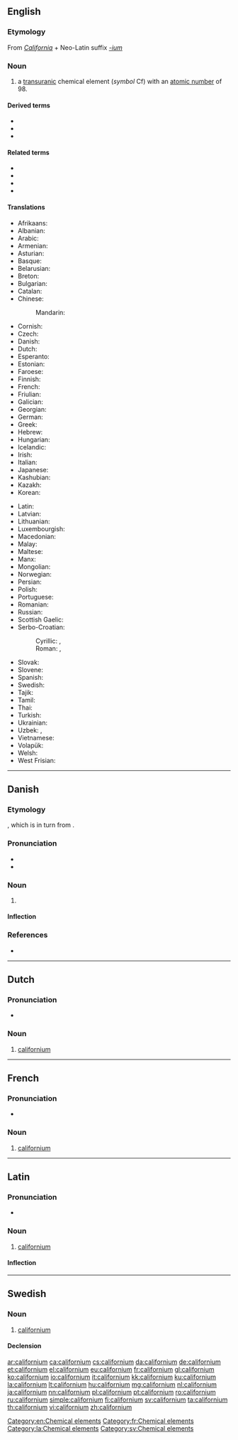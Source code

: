{{also|Californium}}
==English==
{{elements|Cf|berkelium|Bk|einsteinium|Es}}

===Etymology===
From ''[[California]]'' + Neo-Latin suffix ''[[-ium]]''

===Noun===
{{en-noun|-}}
{{wikipedia}}

# a [[transuranic]] chemical element (''symbol'' Cf) with an [[atomic number]] of 98.

====Derived terms====
* {{l|en|californium oxide}}
* {{l|en|californium oxychloride}}
* {{l|en|californium trichloride}}

====Related terms====
* {{l|en|californate}}
* {{l|en|California}}
* {{l|en|Californian}}
* {{l|en|californite}}

====Translations====
{{trans-top|chemical element}}
* Afrikaans: {{t|af|kalifornium}}
* Albanian: {{t|sq|kalefornium}}
* Arabic: {{t|ar|كَالِيفُورْنِيُوم|m|tr=kaliforniyum}}
* Armenian: {{t|hy|կալիֆոռնիում}}
* Asturian: {{t|ast|californiu|m}}
* Basque: {{t|eu|kalifornioa}}
* Belarusian: {{t|be|калiфо́рнiй|m}}
* Breton: {{t|br|kaliforniom}}
* Bulgarian: {{t|bg|калифо́рний|m}}
* Catalan: {{t+|ca|californi}}
* Chinese:
*: Mandarin: {{t+|cmn|鉲|tr=kāi|sc=Hani}}
* Cornish: {{t|kw|calyfornyum}}
* Czech: {{t+|cs|kalifornium}}
* Danish: {{t+|da|californium}}
* Dutch: {{t+|nl|californium|n}}
* Esperanto: {{t+|eo|kaliforniumo}}
* Estonian: {{t+|et|kalifornium}}
* Faroese: {{t|fo|kalifornium|n}}
* Finnish: {{t+|fi|kalifornium}}
* French: {{t+|fr|californium|m}}
* Friulian: {{t|fur|californi}}
* Galician: {{t+|gl|californio}}
* Georgian: {{t|ka|კალიფორნიუმი}}
* German: {{t+|de|Californium|n}}
* Greek: {{t+|el|καλιφόρνιο|n}}
* Hebrew: {{t+|he|קליפורניום|tr=kalifórniyum}}
* Hungarian: {{t+|hu|kalifornium}}
* Icelandic: {{t+|is|kalifornín}}
* Irish: {{t|ga|calafoirniam}}
* Italian: {{t+|it|californio|m}}
* Japanese: {{t+|ja|カリホルニウム|tr=karihoruniumu}}
* Kashubian: {{t|csb|kalifòrn}}
* Kazakh: {{t+|kk|калифорний|sc=Cyrl}}
* Korean: {{t+|ko|칼리포르늄|tr=kalliporeunyum}}
{{trans-mid}}
* Latin: {{t+|la|californium}}
* Latvian: {{t|lv|kalifornijs}}
* Lithuanian: {{t+|lt|kalifornis}}
* Luxembourgish: {{t|lb|Kalifornium}}
* Macedonian: {{t|mk|калифорниум|m}}
* Malay: {{t|ms|kalifornium}}
* Maltese: {{t|mt|kalifornjum}}
* Manx: {{t|gv|californium}}
* Mongolian: {{t|mn|калифорни}}
* Norwegian: {{t|no|californium}}
* Persian: {{t|fa|کالیفرنیم|tr=kâliforniom|sc=fa-Arab}}
* Polish: {{t+|pl|kaliforn|m}}
* Portuguese: {{t+|pt|califórnio|m}}
* Romanian: {{t+|ro|californiu|n}}
* Russian: {{t+|ru|калифо́рний|m}}
* Scottish Gaelic: {{t|gd|calafoirniam}}
* Serbo-Croatian:
*: Cyrillic: {{t|sh|калифорниj|m|sc=Cyrl}}, {{t|sh|калифорниjум|m|sc=Cyrl}}
*: Roman: {{t+|sh|kalifornij}}, {{t|sh|kalifornijum}}
* Slovak: {{t|sk|kalifornium}}
* Slovene: {{t+|sl|kalifornij}}
* Spanish: {{t+|es|californio|m}}
* Swedish: {{t+|sv|californium|n}}
* Tajik: {{t|tg|tr=kaliforni'|sc=Latn}}
* Tamil: {{t|ta|கலிபோர்ணியம்}}
* Thai: {{t|th|แคลิฟอร์เนียม|tr=khaelifoniam}}
* Turkish: {{t+|tr|kaliforniyum}}
* Ukrainian: {{t|uk|калiфо́рнiй|m}}
* Uzbek: {{t|uz|калифорний}}, {{t|uz|kaliforniy}}
* Vietnamese: {{t|vi|califoni}}
* Volapük: {{t+|vo|kalifornin}}
* Welsh: {{t|cy|califforniwm}}
* West Frisian: {{t|fy|californium}}
{{trans-bottom}}

[[Category:en:Chemical elements]]

----

==Danish==
{{elements|Cf|berkelium|Bk|einsteinium|Es|lang=da}}

{{wikipedia|lang=da}}

===Etymology===
{{bor|da|en|californium}}, which is in turn from {{m|en|California}}.

===Pronunciation===
* {{IPA|/kalifɒːnjɔm/|lang=da}}
* {{rhymes|ɔm|lang=da}}

===Noun===
{{da-noun|g=n|californiummet|-}}

# {{lb|da|chemistry}} {{l|en|californium}}

====Inflection====
{{da-noun-infl|californiummet|n=sg}}

===References===
* {{R:DDO}}

----

==Dutch==
{{wikipedia|lang=nl}}
{{elements|Cf|berkelium|Bk|einsteinium|Es|lang=nl}}

===Pronunciation===
* {{audio|Nl-californium.ogg|Audio|lang=nl}}

===Noun===
{{nl-noun|n|-|-}}

# [[#English|californium]]

----

==French==
{{wikipedia|lang=fr}}

===Pronunciation===
* {{IPA|/ka.li.fɔʁ.njɔm/|lang=fr}}

===Noun===
{{fr-noun|m|-}}

# [[#English|californium]]

[[Category:fr:Chemical elements]]

----

==Latin==
{{wikipedia|lang=la}}

===Pronunciation===
* {{la-IPA|californium}}

===Noun===
{{la-noun|californium|californiī|n|second}}

# [[#English|californium]]

====Inflection====
{{la-decl-2nd-N|californi}}

[[Category:la:Chemical elements]]

----

==Swedish==

===Noun===
{{sv-noun|n}}

# [[#English|californium]]

====Declension====
{{sv-noun-unc-irreg-n|2=californiumet}}
{{sv-noun-unc-irreg-n|2=californiet}}

[[Category:sv:Chemical elements]]

[[ar:californium]]
[[ca:californium]]
[[cs:californium]]
[[da:californium]]
[[de:californium]]
[[et:californium]]
[[el:californium]]
[[eu:californium]]
[[fr:californium]]
[[gl:californium]]
[[ko:californium]]
[[io:californium]]
[[it:californium]]
[[kk:californium]]
[[ku:californium]]
[[la:californium]]
[[lt:californium]]
[[hu:californium]]
[[mg:californium]]
[[nl:californium]]
[[ja:californium]]
[[nn:californium]]
[[pl:californium]]
[[pt:californium]]
[[ro:californium]]
[[ru:californium]]
[[simple:californium]]
[[fi:californium]]
[[sv:californium]]
[[ta:californium]]
[[th:californium]]
[[vi:californium]]
[[zh:californium]]